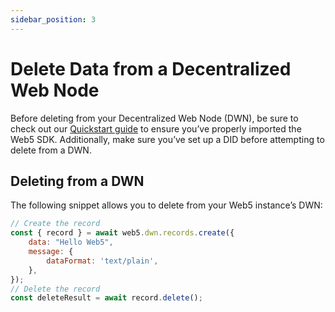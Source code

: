 ```yaml
---
sidebar_position: 3
---
```


# Delete Data from a Decentralized Web Node

Before deleting from your Decentralized Web Node (DWN), be sure to check out our [Quickstart guide](../../quickstart) to ensure you’ve properly imported the Web5 SDK. Additionally, make sure you’ve set up a DID before attempting to delete from a DWN.

## Deleting from a DWN

The following snippet allows you to delete from your Web5 instance’s DWN:

```jsx
// Create the record
const { record } = await web5.dwn.records.create({
    data: "Hello Web5",
    message: {
        dataFormat: 'text/plain',
    },
});
// Delete the record
const deleteResult = await record.delete();
```